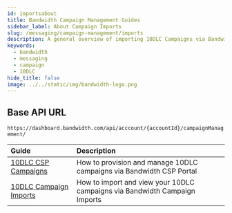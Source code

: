 ```yaml
---
id: importsabout
title: Bandwidth Campaign Management Guides
sidebar_label: About Campaign Imports
slug: /messaging/campaign-management/imports
description: A general overview of importing 10DLC Campaigns via Bandwidths Campaign Imports
keywords:
  - bandwidth
  - messaging
  - campaign
  - 10DLC
hide_title: false
image: ../../static/img/bandwidth-logo.png
---
```


## Base API URL

`https://dashboard.bandwidth.com/api/acccount/{accountId}/campaignManagement/`

| Guide | Description |
|:------|:------------|
|[10DLC CSP Campaigns](/docs/messaging/campaign-management/cspAbout) | How to provision and manage 10DLC campaigns via Bandwidth CSP Portal |
|[10DLC Campaign Imports](/docs/messaging/campaign-management/imports) | How to import and view your 10DLC campaigns via Bandwidth Campaign Imports |
